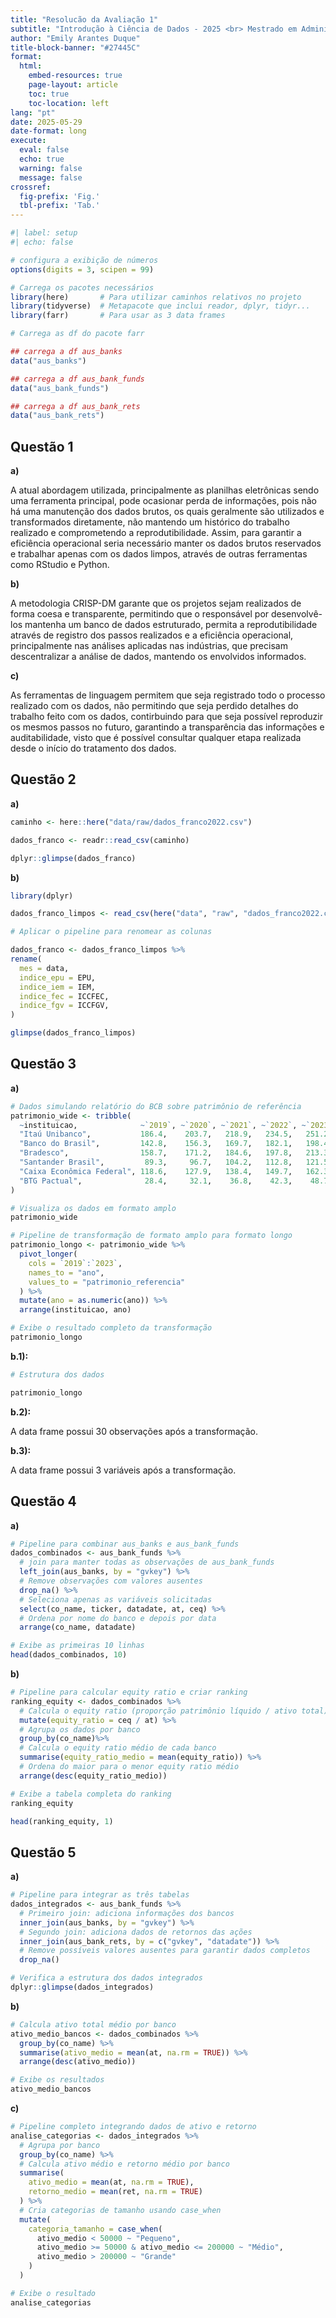 ```yaml
---
title: "Resolucão da Avaliação 1"
subtitle: "Introdução à Ciência de Dados - 2025 <br> Mestrado em Administração"
author: "Emily Arantes Duque"
title-block-banner: "#27445C"
format:
  html:
    embed-resources: true
    page-layout: article
    toc: true
    toc-location: left
lang: "pt"
date: 2025-05-29
date-format: long
execute: 
  eval: false
  echo: true
  warning: false
  message: false
crossref:
  fig-prefix: 'Fig.'
  tbl-prefix: 'Tab.'
---
```



```r
#| label: setup
#| echo: false

# configura a exibição de números
options(digits = 3, scipen = 99)

# Carrega os pacotes necessários
library(here)       # Para utilizar caminhos relativos no projeto
library(tidyverse)  # Metapacote que inclui reador, dplyr, tidyr...
library(farr)       # Para usar as 3 data frames

# Carrega as df do pacote farr

## carrega a df aus_banks
data("aus_banks")

## carrega a df aus_bank_funds
data("aus_bank_funds")

## carrega a df aus_bank_rets
data("aus_bank_rets")
```



## Questão 1 


**a)** 

A atual abordagem utilizada,  principalmente as planilhas eletrônicas sendo uma 
ferramenta principal, pode ocasionar perda de informações, pois não há uma 
manutenção dos dados brutos, os quais geralmente são utilizados e transformados 
diretamente, não mantendo um histórico do trabalho realizado e comprometendo a
reprodutibilidade. Assim, para garantir a eficiência operacional seria necessário 
manter os dados brutos reservados e trabalhar apenas com os dados limpos, através
de outras ferramentas como RStudio e Python.


**b)** 

A metodologia CRISP-DM garante que os projetos sejam realizados de forma coesa e 
transparente, permitindo que o responsável por desenvolvê-los mantenha um banco
de dados estruturado, permita a reprodutibilidade através de registro dos passos
realizados e a eficiência operacional, principalmente nas análises aplicadas nas
indústrias, que precisam descentralizar a análise de dados, mantendo os 
envolvidos informados.


**c)** 

As ferramentas de linguagem permitem que seja registrado todo o processo 
realizado com os dados, não permitindo que seja perdido detalhes do trabalho 
feito com os dados, contirbuindo para que seja possível reproduzir os mesmos
passos no futuro, garantindo a transparência das informações e auditabilidade,
visto que é possível consultar qualquer etapa realizada desde o início do 
tratamento dos dados.





## Questão 2


**a)**

```r
caminho <- here::here("data/raw/dados_franco2022.csv")

dados_franco <- readr::read_csv(caminho)

```



```r
dplyr::glimpse(dados_franco)
```



**b)** 

```r
library(dplyr)

dados_franco_limpos <- read_csv(here("data", "raw", "dados_franco2022.csv"))

# Aplicar o pipeline para renomear as colunas

dados_franco <- dados_franco_limpos %>% 
rename(
  mes = data,
  indice_epu = EPU,
  indice_iem = IEM,
  indice_fec = ICCFEC,
  indice_fgv = ICCFGV,
)

glimpse(dados_franco_limpos)
```




## Questão 3


**a)** 

```r
# Dados simulando relatório do BCB sobre patrimônio de referência
patrimonio_wide <- tribble(
  ~instituicao,              ~`2019`, ~`2020`, ~`2021`, ~`2022`, ~`2023`,
  "Itaú Unibanco",           186.4,    203.7,   218.9,   234.5,   251.2,
  "Banco do Brasil",         142.8,    156.3,   169.7,   182.1,   198.4,
  "Bradesco",                158.7,    171.2,   184.6,   197.8,   213.3,
  "Santander Brasil",         89.3,     96.7,   104.2,   112.8,   121.5,
  "Caixa Econômica Federal", 118.6,    127.9,   138.4,   149.7,   162.3,
  "BTG Pactual",              28.4,     32.1,    36.8,    42.3,    48.7
)

# Visualiza os dados em formato amplo
patrimonio_wide
```


```r
# Pipeline de transformação de formato amplo para formato longo
patrimonio_longo <- patrimonio_wide %>%
  pivot_longer(
    cols = `2019`:`2023`,
    names_to = "ano",
    values_to = "patrimonio_referencia"
  ) %>%
  mutate(ano = as.numeric(ano)) %>%
  arrange(instituicao, ano)

# Exibe o resultado completo da transformação
patrimonio_longo
```



**b.1):**

```r
# Estrutura dos dados

patrimonio_longo
```


**b.2):** 

A data frame possui 30 observações após a transformação.


**b.3):**

A data frame possui 3 variáveis após a transformação.






## Questão 4


**a)** 

```r
# Pipeline para combinar aus_banks e aus_bank_funds
dados_combinados <- aus_bank_funds %>%
  # join para manter todas as observações de aus_bank_funds
  left_join(aus_banks, by = "gvkey") %>%
  # Remove observações com valores ausentes
  drop_na() %>%
  # Seleciona apenas as variáveis solicitadas
  select(co_name, ticker, datadate, at, ceq) %>%
  # Ordena por nome do banco e depois por data
  arrange(co_name, datadate)

# Exibe as primeiras 10 linhas
head(dados_combinados, 10)
```




**b)** 

```r
# Pipeline para calcular equity ratio e criar ranking
ranking_equity <- dados_combinados %>%
  # Calcula o equity ratio (proporção patrimônio líquido / ativo total)
  mutate(equity_ratio = ceq / at) %>%
  # Agrupa os dados por banco
  group_by(co_name)%>%
  # Calcula o equity ratio médio de cada banco 
  summarise(equity_ratio_medio = mean(equity_ratio)) %>%
  # Ordena do maior para o menor equity ratio médio
  arrange(desc(equity_ratio_medio))

# Exibe a tabela completa do ranking
ranking_equity
```

```r

head(ranking_equity, 1)

```




## Questão 5


**a)** 

```r
# Pipeline para integrar as três tabelas
dados_integrados <- aus_bank_funds %>%
  # Primeiro join: adiciona informações dos bancos
  inner_join(aus_banks, by = "gvkey") %>%
  # Segundo join: adiciona dados de retornos das ações
  inner_join(aus_bank_rets, by = c("gvkey", "datadate")) %>%
  # Remove possíveis valores ausentes para garantir dados completos
  drop_na()

# Verifica a estrutura dos dados integrados
dplyr::glimpse(dados_integrados)
```




**b)** 

```r
# Calcula ativo total médio por banco
ativo_medio_bancos <- dados_combinados %>%
  group_by(co_name) %>%
  summarise(ativo_medio = mean(at, na.rm = TRUE)) %>%
  arrange(desc(ativo_medio))

# Exibe os resultados
ativo_medio_bancos
```




**c)** 

```r
# Pipeline completo integrando dados de ativo e retorno
analise_categorias <- dados_integrados %>%
  # Agrupa por banco
  group_by(co_name) %>%
  # Calcula ativo médio e retorno médio por banco
  summarise(
    ativo_medio = mean(at, na.rm = TRUE),
    retorno_medio = mean(ret, na.rm = TRUE)
  ) %>%
  # Cria categorias de tamanho usando case_when
  mutate(
    categoria_tamanho = case_when(
      ativo_medio < 50000 ~ "Pequeno",
      ativo_medio >= 50000 & ativo_medio <= 200000 ~ "Médio",
      ativo_medio > 200000 ~ "Grande"
    )
  )

# Exibe o resultado
analise_categorias

```







